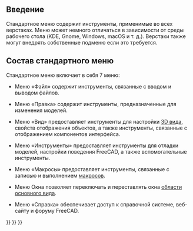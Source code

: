 <languages/>
{{TOCright}}

<span id="Introduction"></span>
==Введение==

Стандартное меню содержит инструменты, применимые во всех верстаках. Меню может немного отличаться в зависимости от среды рабочего стола (KDE, Gnome, Windows, macOS и т. д.). Верстаки также могут внедрять собственные подменю если это требуется.

<!--Please keep info below synchronized with Std_Base, Std_File_Menu etc.-->
{{StdMenu
|
[[Std_File_Menu|File]]
&nbsp;&nbsp;&nbsp;
[[Std_Edit_Menu|Edit]]
&nbsp;&nbsp;&nbsp;
[[Std_View_Menu|View]]
&nbsp;&nbsp;&nbsp;
[[Std_Tools_Menu|Tools]]
&nbsp;&nbsp;&nbsp;
[[Std_Macro_Menu|Macro]]
&nbsp;&nbsp;&nbsp;
[[Std_Windows_Menu|Windows]]
&nbsp;&nbsp;&nbsp;
[[Std_Help_Menu|Help]]
}}
{{Caption|The standard menu}}

<span id="Sub-menus"></span>
==Состав стандартного меню==

Стандартное меню включает в себя 7 меню:

* {{StdMenu|[[Std_File_Menu/ru|Файл]]}} Меню «Файл» содержит инструменты, связанные с вводом и выводом файлов. 
* {{StdMenu|[[Std_Edit_Menu/ru|Правка]]}} Меню «Правка» содержит инструменты, предназначенные для изменения моделей.
* {{StdMenu|[[Std_View_Menu/ru|Вид]]}} Меню «Вид» предоставляет инструменты для настройки [[3D view/ru|3D вида]], свойств отображения объектов, а также инструменты, связанные с отображением компонентов интерфейса.
* {{StdMenu|[[Std_Tools_Menu/ru|Инструменты]]}} Меню «Инструменты» предоставляет инструменты для отладки моделей, настройки поведения FreeCAD, а также вспомогательные инструменты. 
* {{StdMenu|[[Std_Macro_Menu/ru|Макросы]]}} Меню «Макросы» предоставляет инструменты, связанные с записью и выполнением [[Macros/ru|макросов]].
* {{StdMenu|[[Std_Windows_Menu/ru|Окна]]}} Меню Окна позволяет переключать и переставлять окна [[Main_view_area/ru|области основного вида]].
* {{StdMenu|[[Std_Help_Menu/ru|Справка]]}} Меню «Справка» обеспечивает доступ к справочной системе, веб-сайту и форуму FreeCAD.


{{Std_Base_navi{{#translation:}}}}
{{Userdocnavi{{#translation:}}}}
{{Interface navi{{#translation:}}}}